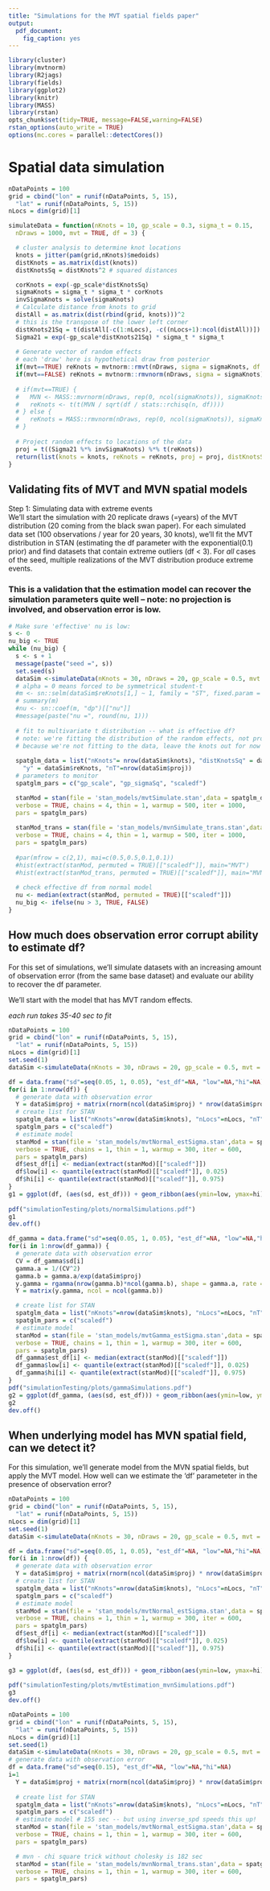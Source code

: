 ```yaml
---
title: "Simulations for the MVT spatial fields paper"
output:
  pdf_document:
    fig_caption: yes
---
```


```r
library(cluster)
library(mvtnorm)
library(R2jags)
library(fields)
library(ggplot2)
library(knitr)
library(MASS)
library(rstan)
opts_chunk$set(tidy=TRUE, message=FALSE,warning=FALSE)
rstan_options(auto_write = TRUE)
options(mc.cores = parallel::detectCores())
```

# Spatial data simulation 

```r

nDataPoints = 100
grid = cbind("lon" = runif(nDataPoints, 5, 15), 
  "lat" = runif(nDataPoints, 5, 15))
nLocs = dim(grid)[1]

simulateData = function(nKnots = 10, gp_scale = 0.3, sigma_t = 0.15, 
  nDraws = 1000, mvt = TRUE, df = 3) {

  # cluster analysis to determine knot locations
  knots = jitter(pam(grid,nKnots)$medoids)
  distKnots = as.matrix(dist(knots))
  distKnotsSq = distKnots^2 # squared distances

  corKnots = exp(-gp_scale*distKnotsSq)
  sigmaKnots = sigma_t * sigma_t * corKnots
  invSigmaKnots = solve(sigmaKnots)
  # Calculate distance from knots to grid
  distAll = as.matrix(dist(rbind(grid, knots)))^2
  # this is the transpose of the lower left corner
  distKnots21Sq = t(distAll[-c(1:nLocs), -c((nLocs+1):ncol(distAll))])
  Sigma21 = exp(-gp_scale*distKnots21Sq) * sigma_t * sigma_t
  
  # Generate vector of random effects
  # each 'draw' here is hypothetical draw from posterior
  if(mvt==TRUE) reKnots = mvtnorm::rmvt(nDraws, sigma = sigmaKnots, df = df)
  if(mvt==FALSE) reKnots = mvtnorm::rmvnorm(nDraws, sigma = sigmaKnots)
  
  # if(mvt==TRUE) {
  #   MVN <- MASS::mvrnorm(nDraws, rep(0, ncol(sigmaKnots)), sigmaKnots)
  #   reKnots <- t(t(MVN / sqrt(df / stats::rchisq(n, df))))
  # } else {
  #   reKnots = MASS::rmvnorm(nDraws, rep(0, ncol(sigmaKnots)), sigmaKnots)
  # }
  
  # Project random effects to locations of the data
  proj = t((Sigma21 %*% invSigmaKnots) %*% t(reKnots))
  return(list(knots = knots, reKnots = reKnots, proj = proj, distKnotsSq = distKnotsSq, distKnots21Sq = distKnots21Sq, sigmaKnots = sigmaKnots))
}
```

\break 
  
## Validating fits of MVT and MVN spatial models

Step 1: Simulating data with extreme events  
We'll start the simulation with 20 replicate draws (=years) of the MVT distribution (20 coming from the black swan paper). For each simulated data set (100 observations / year for 20 years, 30 knots), we'll fit the MVT distribution in STAN (estimating the df parameter with the exponential(0.1) prior) and find datasets that contain extreme outliers (df < 3). For *all* cases of the seed, multiple realizations of the MVT distribution produce extreme events. 

### This is a validation that the estimation model can recover the simulation parameters quite well -- note: no projection is involved, and observation error is low.

```r
# Make sure 'effective' nu is low:
s <- 0
nu_big <- TRUE
while (nu_big) {
  s <- s + 1
  message(paste("seed =", s))
  set.seed(s)
  dataSim <-simulateData(nKnots = 30, nDraws = 20, gp_scale = 0.5, mvt = TRUE, df = 1)
  # alpha = 0 means forced to be symmetrical student-t
  #m <- sn::selm(dataSim$reKnots[1,] ~ 1, family = "ST", fixed.param = list(alpha = 0)) 
  # summary(m)
  #nu <- sn::coef(m, "dp")[["nu"]]
  #message(paste("nu =", round(nu, 1)))
  
  # fit to multivariate t distribution -- what is effective df?
  # note: we're fitting the distribution of the random effects, not projected data
  # because we're not fitting to the data, leave the knots out for now and 
  
  spatglm_data = list("nKnots"= nrow(dataSim$knots), "distKnotsSq" = dataSim$distKnotsSq, 
    "y" = dataSim$reKnots, "nT"=nrow(dataSim$proj))
  # parameters to monitor
  spatglm_pars = c("gp_scale", "gp_sigmaSq", "scaledf")

  stanMod = stan(file = 'stan_models/mvtSimulate.stan',data = spatglm_data, 
  verbose = TRUE, chains = 4, thin = 1, warmup = 500, iter = 1000, 
  pars = spatglm_pars)  
  
  stanMod_trans = stan(file = 'stan_models/mvnSimulate_trans.stan',data = spatglm_data, 
  verbose = TRUE, chains = 4, thin = 1, warmup = 500, iter = 1000, 
  pars = spatglm_pars) 
  
  #par(mfrow = c(2,1), mai=c(0.5,0.5,0.1,0.1))
  #hist(extract(stanMod, permuted = TRUE)[["scaledf"]], main="MVT")
  #hist(extract(stanMod_trans, permuted = TRUE)[["scaledf"]], main="MVN.transformed")  
  
  # check effective df from normal model
  nu <- median(extract(stanMod, permuted = TRUE)[["scaledf"]])
  nu_big <- ifelse(nu > 3, TRUE, FALSE)
}
```

\break  

## How much does observation error corrupt ability to estimate df?

For this set of simulations, we'll simulate datasets with an increasing amount of observation error (from the same base dataset) and evaluate our ability to recover the df parameter. 

We'll start with the model that has MVT random effects.

*each run takes 35-40 sec to fit*  

```r

nDataPoints = 100
grid = cbind("lon" = runif(nDataPoints, 5, 15), 
  "lat" = runif(nDataPoints, 5, 15))
nLocs = dim(grid)[1]
set.seed(1)
dataSim <-simulateData(nKnots = 30, nDraws = 20, gp_scale = 0.5, mvt = TRUE, df = 1)

df = data.frame("sd"=seq(0.05, 1, 0.05), "est_df"=NA, "low"=NA,"hi"=NA)
for(i in 1:nrow(df)) {
  # generate data with observation error
  Y = dataSim$proj + matrix(rnorm(ncol(dataSim$proj) * nrow(dataSim$proj), sd = df$sd[i]), nrow(dataSim$proj), ncol(dataSim$proj))
  # create list for STAN
  spatglm_data = list("nKnots"=nrow(dataSim$knots), "nLocs"=nLocs, "nT" = nrow(dataSim$reKnots), "y" = Y, "distKnotsSq" = dataSim$distKnotsSq, "distKnots21Sq" = dataSim$distKnots21Sq)
  spatglm_pars = c("scaledf")
  # estimate model
  stanMod = stan(file = 'stan_models/mvtNormal_estSigma.stan',data = spatglm_data, 
  verbose = TRUE, chains = 1, thin = 1, warmup = 300, iter = 600, 
  pars = spatglm_pars)
  df$est_df[i] <- median(extract(stanMod)[["scaledf"]])
  df$low[i] <- quantile(extract(stanMod)[["scaledf"]], 0.025)
  df$hi[i] <- quantile(extract(stanMod)[["scaledf"]], 0.975)
}
g1 = ggplot(df, (aes(sd, est_df))) + geom_ribbon(aes(ymin=low, ymax=hi), fill="grey") + geom_hline((aes(yintercept=1))) + ggtitle("Normal") + xlab("SD")
  
pdf("simulationTesting/plots/normalSimulations.pdf")
g1
dev.off()

df_gamma = data.frame("sd"=seq(0.05, 1, 0.05), "est_df"=NA, "low"=NA,"hi"=NA)
for(i in 1:nrow(df_gamma)) {
  # generate data with observation error
  CV = df_gamma$sd[i]
  gamma.a = 1/(CV^2)
  gamma.b = gamma.a/exp(dataSim$proj)
  y.gamma = rgamma(nrow(gamma.b)*ncol(gamma.b), shape = gamma.a, rate = c(gamma.b))
  Y = matrix(y.gamma, ncol = ncol(gamma.b))

  # create list for STAN
  spatglm_data = list("nKnots"=nrow(dataSim$knots), "nLocs"=nLocs, "nT" = nrow(dataSim$reKnots), "y" = Y, "distKnotsSq" = dataSim$distKnotsSq, "distKnots21Sq" = dataSim$distKnots21Sq)
  spatglm_pars = c("scaledf")
  # estimate model
  stanMod = stan(file = 'stan_models/mvtGamma_estSigma.stan',data = spatglm_data, 
  verbose = TRUE, chains = 1, thin = 1, warmup = 300, iter = 600, 
  pars = spatglm_pars)
  df_gamma$est_df[i] <- median(extract(stanMod)[["scaledf"]])
  df_gamma$low[i] <- quantile(extract(stanMod)[["scaledf"]], 0.025)
  df_gamma$hi[i] <- quantile(extract(stanMod)[["scaledf"]], 0.975)
}
pdf("simulationTesting/plots/gammaSimulations.pdf")
g2 = ggplot(df_gamma, (aes(sd, est_df))) + geom_ribbon(aes(ymin=low, ymax=hi), fill="grey") + geom_hline((aes(yintercept=1))) + ggtitle("Gamma") + xlab("CV")
g2
dev.off()

```

## When underlying model has MVN spatial field, can we detect it?

For this simulation, we'll generate model from the MVN spatial fields, but apply the MVT model. How well can we estimate the 'df' parameteter in the presence of observation error? 

```r

nDataPoints = 100
grid = cbind("lon" = runif(nDataPoints, 5, 15), 
  "lat" = runif(nDataPoints, 5, 15))
nLocs = dim(grid)[1]
set.seed(1)
dataSim <-simulateData(nKnots = 30, nDraws = 20, gp_scale = 0.5, mvt = FALSE, df = 1)

df = data.frame("sd"=seq(0.05, 1, 0.05), "est_df"=NA, "low"=NA,"hi"=NA)
for(i in 1:nrow(df)) {
  # generate data with observation error
  Y = dataSim$proj + matrix(rnorm(ncol(dataSim$proj) * nrow(dataSim$proj), sd = df$sd[i]), nrow(dataSim$proj), ncol(dataSim$proj))
  # create list for STAN
  spatglm_data = list("nKnots"=nrow(dataSim$knots), "nLocs"=nLocs, "nT" = nrow(dataSim$reKnots), "y" = Y, "distKnotsSq" = dataSim$distKnotsSq, "distKnots21Sq" = dataSim$distKnots21Sq)
  spatglm_pars = c("scaledf")
  # estimate model
  stanMod = stan(file = 'stan_models/mvtNormal_estSigma.stan',data = spatglm_data, 
  verbose = TRUE, chains = 1, thin = 1, warmup = 300, iter = 600, 
  pars = spatglm_pars)
  df$est_df[i] <- median(extract(stanMod)[["scaledf"]])
  df$low[i] <- quantile(extract(stanMod)[["scaledf"]], 0.025)
  df$hi[i] <- quantile(extract(stanMod)[["scaledf"]], 0.975)
}

g3 = ggplot(df, (aes(sd, est_df))) + geom_ribbon(aes(ymin=low, ymax=hi), fill="grey") + geom_line() + geom_hline((aes(yintercept=1))) + ggtitle("Normal") + xlab("SD") + ylab("Estimated DF")
  
pdf("simulationTesting/plots/mvtEstimation_mvnSimulations.pdf")
g3
dev.off()

```

```r
nDataPoints = 100
grid = cbind("lon" = runif(nDataPoints, 5, 15), 
  "lat" = runif(nDataPoints, 5, 15))
nLocs = dim(grid)[1]
set.seed(1)
dataSim <-simulateData(nKnots = 30, nDraws = 20, gp_scale = 0.5, mvt = TRUE, df = 1)
# generate data with observation error
df = data.frame("sd"=seq(0.15), "est_df"=NA, "low"=NA,"hi"=NA)
i=1
  Y = dataSim$proj + matrix(rnorm(ncol(dataSim$proj) * nrow(dataSim$proj), sd = df$sd[i]), nrow(dataSim$proj), ncol(dataSim$proj))
  
  # create list for STAN
  spatglm_data = list("nKnots"=nrow(dataSim$knots), "nLocs"=nLocs, "nT" = nrow(dataSim$reKnots), "y" = Y, "distKnotsSq" = dataSim$distKnotsSq, "distKnots21Sq" = dataSim$distKnots21Sq)
  spatglm_pars = c("scaledf")
  # estimate model # 155 sec -- but using inverse_spd speeds this up!
  stanMod = stan(file = 'stan_models/mvtNormal_estSigma.stan',data = spatglm_data, 
  verbose = TRUE, chains = 1, thin = 1, warmup = 300, iter = 600, 
  pars = spatglm_pars)

  # mvn - chi square trick without cholesky is 182 sec
  stanMod = stan(file = 'stan_models/mvnNormal_trans.stan',data = spatglm_data, 
  verbose = TRUE, chains = 1, thin = 1, warmup = 300, iter = 600, 
  pars = spatglm_pars)
  
```


